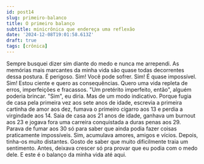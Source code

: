 ```yaml
---
id: post14
slug: primeiro-balanco
title: O primeiro balanço
subtitle: minicrônica que endereça uma reflexão
date: '2024-12-08T19:01:58.613Z'
draft: true
tags: [crônica]
---
```

Sempre busquei dizer sim diante do medo e nunca me arrependi.
As memórias mais marcantes da minha vida são quase todas decorrentes
dessa postura. É perigoso. Sim! Você pode sofrer. Sim!
É quase impossível. Sim! Estou ciente e quero as consequências.
Quero uma vida repleta de erros, imperfeições e fracassos. 
"Um pretérito imperfeito, então", alguém poderia brincar.
"Sim", eu diria. Mas de um modo indicativo. Porque 
fugia de casa pela primeira vez aos sete anos de idade, 
escrevia a primeira cartinha de amor aos dez,
fumava o primeiro cigarro aos 13 e perdia a virgindade aos 14.
Saia de casa aos 21 anos de idade, ganhava um burnout aos 23 e jogava fora uma
carreira conquistada a duras penas aos 29. Parava de fumar aos 30 só
para saber que ainda podia fazer coisas praticamente impossíveis.
Sim, acumulava amores, amigos e vícios. Depois, tinha-os muito distantes.
Gosto de saber que muito dificilmente traia um sentimento.
Antes, deixava crescer só pra provar que 
eu podia com o medo dele. E este é o balanço da minha vida até aqui.